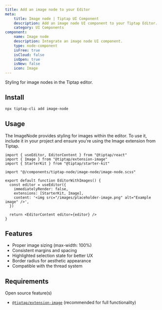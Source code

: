 ```yaml
---
title: Add an image node to your Editor
meta:
    title: Image node | Tiptap UI Component
    description: Add an image node UI component to your Tiptap Editor. Learn more in our documentation!
    category: UI Components
component:
    name: Image node
    description: Integrate an image node UI component.
    type: node-component
    isFree: true
    isCloud: false
    isOpen: true
    isNew: false
    icon: Image
---
```


Styling for image nodes in the Tiptap editor.

<CodeDemo isScrollable src="https://template.tiptap.dev/preview/tiptap-node/image-node" />

## Install

```bash
npx tiptap-cli add image-node
```

## Usage

The ImageNode provides styling for images within the editor. To use it, include it in your project and ensure you're using the Image extension from Tiptap.

```tsx
import { useEditor, EditorContent } from "@tiptap/react"
import { Image } from "@tiptap/extension-image"
import { StarterKit } from "@tiptap/starter-kit"

import "@/components/tiptap-node/image-node/image-node.scss"

export default function EditorWithImages() {
  const editor = useEditor({
    immediatelyRender: false,
    extensions: [StarterKit, Image],
    content: '<img src="/images/placeholder-image.png" alt="Example image" />',
  })

  return <EditorContent editor={editor} />
}
```

## Features

- Proper image sizing (max-width: 100%)
- Consistent margins and spacing
- Highlighted selection state for better UX
- Border radius for aesthetic appearance
- Compatible with the thread system

## Requirements

Open source feature(s)
- [`@tiptap/extension-image`](/editor/extensions/nodes/image) (recommended for full functionality)